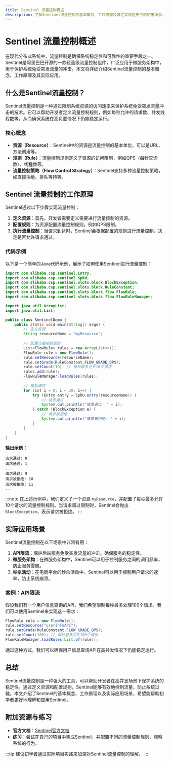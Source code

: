 ```yaml
---
title: Sentinel 流量控制概述
description: 了解Sentinel流量控制的基本概念、工作原理及其在实际应用中的使用场景。
---
```


# Sentinel 流量控制概述

在现代分布式系统中，流量控制是确保系统稳定性和可靠性的重要手段之一。Sentinel是阿里巴巴开源的一款轻量级流量控制组件，广泛应用于微服务架构中，用于保护系统免受突发流量的冲击。本文将详细介绍Sentinel流量控制的基本概念、工作原理及其实际应用。

## 什么是Sentinel流量控制？

Sentinel流量控制是一种通过限制系统资源的访问速率来保护系统免受突发流量冲击的技术。它可以帮助开发者定义流量控制规则，例如每秒允许的请求数、并发线程数等，从而确保系统在高负载情况下仍能稳定运行。

### 核心概念

- **资源（Resource）**：Sentinel中的资源是流量控制的基本单位，可以是URL、方法调用等。
- **规则（Rule）**：流量控制规则定义了资源的访问限制，例如QPS（每秒查询数）、线程数等。
- **流量控制策略（Flow Control Strategy）**：Sentinel支持多种流量控制策略，如直接拒绝、排队等待等。

## Sentinel 流量控制的工作原理

Sentinel通过以下步骤实现流量控制：

1. **定义资源**：首先，开发者需要定义需要进行流量控制的资源。
2. **配置规则**：为资源配置流量控制规则，例如QPS限制。
3. **执行流量控制**：当请求到达时，Sentinel会根据配置的规则进行流量控制，决定是否允许请求通过。

### 代码示例

以下是一个简单的Java代码示例，展示了如何使用Sentinel进行流量控制：

```java
import com.alibaba.csp.sentinel.Entry;
import com.alibaba.csp.sentinel.SphU;
import com.alibaba.csp.sentinel.slots.block.BlockException;
import com.alibaba.csp.sentinel.slots.block.RuleConstant;
import com.alibaba.csp.sentinel.slots.block.flow.FlowRule;
import com.alibaba.csp.sentinel.slots.block.flow.FlowRuleManager;

import java.util.ArrayList;
import java.util.List;

public class SentinelDemo {
    public static void main(String[] args) {
        // 定义资源
        String resourceName = "myResource";
        
        // 配置流量控制规则
        List<FlowRule> rules = new ArrayList<>();
        FlowRule rule = new FlowRule();
        rule.setResource(resourceName);
        rule.setGrade(RuleConstant.FLOW_GRADE_QPS);
        rule.setCount(10); // 每秒最多允许10个请求
        rules.add(rule);
        FlowRuleManager.loadRules(rules);
        
        // 模拟请求
        for (int i = 0; i < 20; i++) {
            try (Entry entry = SphU.entry(resourceName)) {
                // 请求通过
                System.out.println("请求通过: " + i);
            } catch (BlockException e) {
                // 请求被拒绝
                System.out.println("请求被拒绝: " + i);
            }
        }
    }
}
```

**输出示例：**

```
请求通过: 0
请求通过: 1
...
请求通过: 9
请求被拒绝: 10
请求被拒绝: 11
...
```

:::note
在上述示例中，我们定义了一个资源 `myResource`，并配置了每秒最多允许10个请求的流量控制规则。当请求超过限制时，Sentinel会抛出 `BlockException`，表示请求被拒绝。
:::

## 实际应用场景

Sentinel流量控制在以下场景中非常有用：

1. **API限流**：保护后端服务免受突发流量的冲击，确保服务的稳定性。
2. **微服务架构**：在微服务架构中，Sentinel可以用于控制服务之间的调用频率，防止服务雪崩。
3. **秒杀活动**：在电商平台的秒杀活动中，Sentinel可以用于控制用户请求的速率，防止系统崩溃。

### 案例：API限流

假设我们有一个用户信息查询的API，我们希望限制每秒最多处理100个请求。我们可以使用Sentinel来实现这一需求：

```java
FlowRule rule = new FlowRule();
rule.setResource("userInfoAPI");
rule.setGrade(RuleConstant.FLOW_GRADE_QPS);
rule.setCount(100); // 每秒最多允许100个请求
FlowRuleManager.loadRules(List.of(rule));
```

通过这种方式，我们可以确保用户信息查询API在高并发情况下仍能稳定运行。

## 总结

Sentinel流量控制是一种强大的工具，可以帮助开发者在高并发场景下保护系统的稳定性。通过定义资源和配置规则，Sentinel能够有效地控制流量，防止系统过载。本文介绍了Sentinel的基本概念、工作原理以及实际应用场景，希望能帮助初学者更好地理解和应用Sentinel。

## 附加资源与练习

- **官方文档**：[Sentinel官方文档](https://sentinelguard.io/zh-cn/docs/introduction.html)
- **练习**：尝试在自己的项目中集成Sentinel，并配置不同的流量控制规则，观察系统的行为。

:::tip
建议初学者通过实际项目实践来加深对Sentinel流量控制的理解。
:::